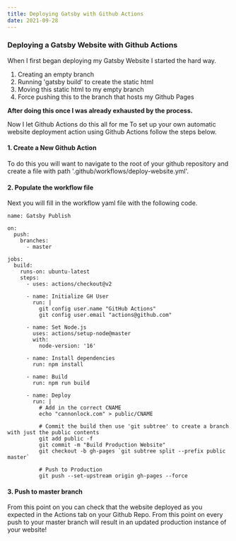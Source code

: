 ```yaml
---
title: Deploying Gatsby with Github Actions
date: 2021-09-28
---
```




### Deploying a Gatsby Website with Github Actions

When I first began deploying my Gatsby Website I started the hard way.

1. Creating an empty branch
1. Running 'gatsby build' to create the static html
1. Moving this static html to my empty branch
1. Force pushing this to the branch that hosts my Github Pages

**After doing this once I was already exhausted by the process.**

Now I let Github Actions do this all for me To set up your
own automatic website deployment action using Github Actions follow the steps
below.

#### 1. Create a New Github Action

To do this you will want to navigate to the root of your github repository
and create a file with path '.github/workflows/deploy-website.yml'.

#### 2. Populate the workflow file

Next you will fill in the workflow yaml file with the following code.

```
name: Gatsby Publish

on:
  push:
    branches:
      - master

jobs:
  build:
    runs-on: ubuntu-latest
    steps:
      - uses: actions/checkout@v2

      - name: Initialize GH User
        run: |
          git config user.name "GitHub Actions"
          git config user.email "actions@github.com"

      - name: Set Node.js
        uses: actions/setup-node@master
        with:
          node-version: '16'

      - name: Install dependencies
        run: npm install

      - name: Build
        run: npm run build

      - name: Deploy
        run: |
          # Add in the correct CNAME
          echo "cannonlock.com" > public/CNAME

          # Commit the build then use 'git subtree' to create a branch with just the public contents
          git add public -f
          git commit -m "Build Production Website"
          git checkout -b gh-pages `git subtree split --prefix public master`

          # Push to Production
          git push --set-upstream origin gh-pages --force
```

#### 3. Push to master branch

From this point on you can check that the website deployed as you expected
in the Actions tab on your Github Repo. From this point on every push to
your master branch will result in an updated production instance of your
website!







